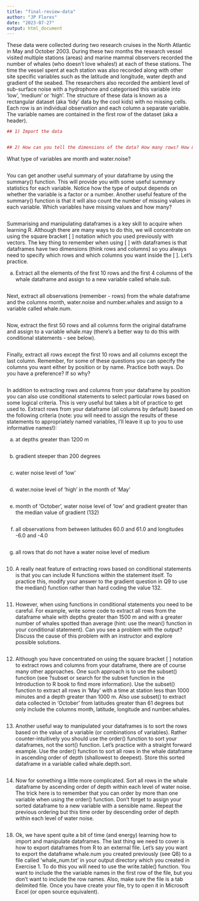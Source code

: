 ```yaml
---
title: "final-review-data"
author: "JP Flores"
date: "2023-07-27"
output: html_document
---
```


These data were collected during two research cruises in the North Atlantic in May and October 2003. During these two months the research vessel visited multiple stations (areas) and marine mammal observers recorded the number of whales (who doesn’t love whales!) at each of these stations. The time the vessel spent at each station was also recorded along with other site specific variables such as the latitude and longitude, water depth and gradient of the seabed. The researchers also recorded the ambient level of sub-surface noise with a hydrophone and categorised this variable into ‘low’, ‘medium’ or ‘high’. The structure of these data is known as a rectangular dataset (aka ‘tidy’ data by the cool kids) with no missing cells. Each row is an individual observation and each column a separate variable. The variable names are contained in the first row of the dataset (aka a header).

```r
## 1) Import the data


## 2) How can you tell the dimensions of the data? How many rows? How many columns?

```


What type of variables are month and water.noise?
```r

```


You can get another useful summary of your dataframe by using the summary() function. This will provide you with some useful summary statistics for each variable. Notice how the type of output depends on whether the variable is a factor or a number. Another useful feature of the summary() function is that it will also count the number of missing values in each variable. Which variables have missing values and how many?

```r

```


Summarising and manipulating dataframes is a key skill to acquire when learning R. Although there are many ways to do this, we will concentrate on using the square bracket [ ] notation which you used previously with vectors. The key thing to remember when using [ ] with dataframes is that dataframes have two dimensions (think rows and columns) so you always need to specify which rows and which columns you want inside the [ ]. Let’s practice.

a) Extract all the elements of the first 10 rows and the first 4 columns of the whale dataframe and assign to a new variable called whale.sub.
```r

```


Next, extract all observations (remember - rows) from the whale dataframe and the columns month, water.noise and number.whales and assign to a variable called whale.num.
```r

```


Now, extract the first 50 rows and all columns form the original dataframe and assign to a variable whale.may (there’s a better way to do this with conditional statements - see below).
```r

```


Finally, extract all rows except the first 10 rows and all columns except the last column. Remember, for some of these questions you can specify the columns you want either by position or by name. Practice both ways. Do you have a preference? If so why?
```r

```


In addition to extracting rows and columns from your dataframe by position you can also use conditional statements to select particular rows based on some logical criteria. This is very useful but takes a bit of practice to get used to. Extract rows from your dataframe (all columns by default) based on the following criteria (note: you will need to assign the results of these statements to appropriately named variables, I’ll leave it up to you to use informative names!):

a) at depths greater than 1200 m
```r

```

b) gradient steeper than 200 degrees

```r

```

c) water noise level of ‘low’
```r

```

d) water.noise level of ‘high’ in the month of ‘May’

```r

```

e) month of ‘October’, water noise level of ‘low’ and gradient greater than the median value of gradient (132)
```r

```

f) all observations from between latitudes 60.0 and 61.0 and longitudes -6.0 and -4.0
```r

```

g) all rows that do not have a water noise level of medium

```r

```


10. A really neat feature of extracting rows based on conditional statements is that you can include R functions within the statement itself. To practice this, modify your answer to the gradient question in Q9 to use the median() function rather than hard coding the value 132.
```r

```



11. However, when using functions in conditional statements you need to be careful. For example, write some code to extract all rows from the dataframe whale with depths greater than 1500 m and with a greater number of whales spotted than average (hint: use the mean() function in your conditional statement). Can you see a problem with the output? Discuss the cause of this problem with an instructor and explore possible solutions.

```r

```


12. Although you have concentrated on using the square bracket [ ] notation to extract rows and columns from your dataframe, there are of course many other approaches. One such approach is to use the subset() function (see ?subset or search for the subset function in the Introduction to R book to find more information). Use the subset() function to extract all rows in ‘May’ with a time at station less than 1000 minutes and a depth greater than 1000 m. Also use subset() to extract data collected in ‘October’ from latitudes greater than 61 degrees but only include the columns month, latitude, longitude and number.whales.
```r

```



13. Another useful way to manipulated your dataframes is to sort the rows based on the value of a variable (or combinations of variables). Rather counter-intuitively you should use the order() function to sort your dataframes, not the sort() function. Let’s practice with a straight forward example. Use the order() function to sort all rows in the whale dataframe in ascending order of depth (shallowest to deepest). Store this sorted dataframe in a variable called whale.depth.sort.
```r

```




14. Now for something a little more complicated. Sort all rows in the whale dataframe by ascending order of depth within each level of water noise. The trick here is to remember that you can order by more than one variable when using the order() function. Don’t forget to assign your sorted dataframe to a new variable with a sensible name. Repeat the previous ordering but this time order by descending order of depth within each level of water noise.

```r

```


18. Ok, we have spent quite a bit of time (and energy) learning how to import and manipulate dataframes. The last thing we need to cover is how to export dataframes from R to an external file. Let’s say you want to export the dataframe whale.num you created previously (see Q8) to a file called ‘whale_num.txt’ in your output directory which you created in Exercise 1. To do this you will need to use the write.table() function. You want to include the the variable names in the first row of the file, but you don’t want to include the row names. Also, make sure the file is a tab delimited file. Once you have create your file, try to open it in Microsoft Excel (or open source equivalent).
```r

```







